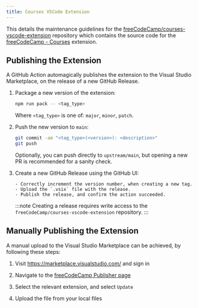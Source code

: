 ```yaml
---
title: Courses VSCode Extension
---
```



This details the maintenance guidelines for the [freeCodeCamp/courses-vscode-extension](https://github.com/freeCodeCamp/courses-vscode-extension) repository which contains the source code for the [freeCodeCamp - Courses](https://marketplace.visualstudio.com/items?itemName=freeCodeCamp.freecodecamp-courses) extension.

## Publishing the Extension

A GitHub Action automagically publishes the extension to the Visual Studio Marketplace, on the release of a new GitHub Release.

<Steps>

1.  Package a new version of the extension:

    ```bash
    npm run pack -- <tag_type>
    ```

    Where `<tag_type>` is one of: `major`, `minor`, `patch`.

2.  Push the new version to `main`:

    ```bash
    git commit -am "<tag_type>(<version>): <description>"
    git push
    ```

    Optionally, you can push directly to `upstream/main`, but opening a new PR is recommended for a sanity check.

3.  Create a new GitHub Release using the GitHub UI:

        - Correctly increment the version number, when creating a new tag.
        - Upload the `.vsix` file with the release.
        - Publish the release, and confirm the action succeeded.

    :::note
    Creating a release requires write access to the `freeCodeCamp/courses-vscode-extension` repository.
    :::

</Steps>

## Manually Publishing the Extension

A manual upload to the Visual Studio Marketplace can be achieved, by following these steps:

<Steps>

1. Visit https://marketplace.visualstudio.com/ and sign in
2. Navigate to the
   [freeCodeCamp Publisher
   page](https://marketplace.visualstudio.com/manage/publishers/freecodecamp)
3. Select the relevant extension, and select `Update`

4. Upload the file from your local files

</Steps>
